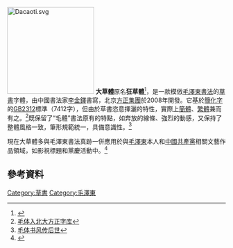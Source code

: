 [[File:Dacaoti.svg|200px]]
'''大草體'''原名'''狂草體'''<ref>{{Cite web |url=http://cs.sina.com.cn/minisite/09fangzheng/tp.html |title=拯救字库产业 传承中华文明 |accessdate=2011-07-04 |archive-date=2016-03-04 |archive-url=https://web.archive.org/web/20160304100316/http://cs.sina.com.cn/minisite/09fangzheng/tp.html |dead-url=no }}</ref>，是一款模倣[[毛澤東書法|毛澤東書法]]的[[草書|草書]]字體，由中國書法家[[李金鐸|李金鐸]]書寫，北京[[方正集團|方正集團]]於2008年開發。它基於[[簡化字|簡化字]]的[[GB2312|GB2312]]標準（7412字），但由於草書恣意揮灑的特性，實際上[[簡體|簡體]]、[[繁體|繁體]]兼而有之。<ref>[http://www.ccdy.cn/meishu/content/2008-11/06/content_556874.htm 毛体入北大方正字库]{{dead link|date=2017年12月 |bot=InternetArchiveBot |fix-attempted=yes }}</ref>既保留了“毛體”書法原有的特點，如奔放的線條、強烈的動感，又保持了整體風格一致，筆形規範統一，具備意識性。<ref>[http://www.chinawyj.com/art/read.asp?/422.htm 毛体书风传后世]{{dead link|date=2017年12月 |bot=InternetArchiveBot |fix-attempted=yes }}</ref>

現在大草體多與毛澤東書法真跡一併應用於與[[毛澤東|毛澤東]]本人和[[中國共產黨|中國共產黨]]相關文藝作品領域，如影視標題和黨慶活動中。<ref>{{Cite web |url=http://www.ahaqscxjw.gov.cn/main/model/newinfo/newinfo.do?infoId=6796 |title=庆祝建党九十周年 著名毛体书法家李金铎为省安全生产宣教中心挥毫泼墨 |access-date=2011-07-04 |archive-date=2011-09-10 |archive-url=https://web.archive.org/web/20110910020353/http://www.ahaqscxjw.gov.cn/main/model/newinfo/newinfo.do?infoId=6796 |dead-url=yes }}</ref>

== 參考資料 ==
{{reflist}}

[[Category:草書|Category:草書]]
[[Category:毛澤東|Category:毛澤東]]